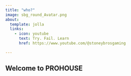 ```yaml
---
title: "who?"
image: sbg_round_Avatar.png
about:
  template: jolla
  links:
    - icon: youtube
      text: Try. Fail. Learn
      href: https://www.youtube.com/@stoneybrosgaming

---
```


## Welcome to PROHOUSE
